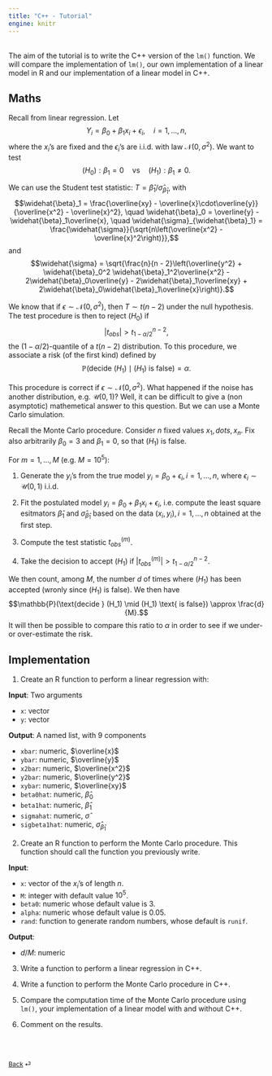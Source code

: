 ```yaml
---
title: "C++ - Tutorial"
engine: knitr
---
```


<br>
The aim of the tutorial is to write the C++ version of the `lm()` function. We will compare the implementation of `lm()`, our own implementation of a linear model in R and our implementation of a linear model in C++.

## Maths

Recall from linear regression. Let 
$$Y_i = \beta_0 + \beta_1x_i + \epsilon_i, \quad i = 1, \dots, n,$$
where the $x_i$'s are fixed and the $\epsilon_i$'s are i.i.d. with law $\mathcal{N}(0, \sigma^2)$. We want to test
$$(H_0): \beta_1 = 0 \quad\text{vs}\quad (H_1): \beta_1 \neq 0.$$

We can use the Student test statistic: $T = \widehat{\beta}_1 / \widehat{\sigma}_{\widehat{\beta}_1}$, with
$$\widehat{\beta}_1 = \frac{\overline{xy} - \overline{x}\cdot\overline{y}}{\overline{x^2} - \overline{x}^2}, \quad \widehat{\beta}_0 = \overline{y} - \widehat{\beta}_1\overline{x}, \quad \widehat{\sigma}_{\widehat{\beta}_1} = \frac{\widehat{\sigma}}{\sqrt{n\left(\overline{x^2} - \overline{x}^2\right)}},$$
and
$$\widehat{\sigma} = \sqrt{\frac{n}{n - 2}\left(\overline{y^2} + \widehat{\beta}_0^2 \widehat{\beta}_1^2\overline{x^2} - 2\widehat{\beta}_0\overline{y} - 2\widehat{\beta}_1\overline{xy} + 2\widehat{\beta}_0\widehat{\beta}_1\overline{x}\right)}.$$

We know that if $\epsilon \sim \mathcal{N}(0, \sigma^2)$, then $T \sim t(n - 2)$ under the null hypothesis. The test procedure is then to reject $(H_0)$ if 
$$\lvert t_{obs} \rvert > t_{1 - \alpha/2}^{n - 2},$$
the $(1 - \alpha/2)$-quantile of a $t(n - 2)$ distribution. To this procedure, we associate a risk (of the first kind) defined by 
$$\mathbb{P}(\text{decide } (H_1) \mid (H_1) \text{ is false}) = \alpha.$$

This procedure is correct if $\epsilon \sim \mathcal{N}(0, \sigma^2)$. What happened if the noise has another distribution, e.g. $\mathcal{U}(0, 1)$? Well, it can be difficult to give a (non asymptotic) mathemetical answer to this question. But we can use a Monte Carlo simulation.

Recall the Monte Carlo procedure. Consider $n$ fixed values $x_1, dots, x_n$. Fix also arbitrarily $\beta_0 = 3$ and $\beta_1 = 0$, so that $(H_1)$ is false.

For $m = 1, \dots, M$ (e.g. $M = 10^5$):

1. Generate the $y_i$'s from the true model $y_i = \beta_0 + \epsilon_i, i = 1, \dots, n$, where $\epsilon_i \sim \mathcal{U}(0, 1)$ i.i.d.

2. Fit the postulated model $y_i = \beta_0 + \beta_1x_i + \epsilon_i$, i.e. compute the least square esitmators $\widehat{\beta}_1$ and $\widehat{\sigma}_{\widehat{\beta}_1}$ based on the data $(x_i, y_i), i = 1, \dots, n$ obtained at the first step.

3. Compute the test statistic $t_{obs}^{(m)}$.

4. Take the decision to accept $(H_1)$ if $\lvert t_{obs}^{(m)} \rvert > t_{1 - \alpha/2}^{n - 2}$.

We then count, among $M$, the number $d$ of times where $(H_1)$ has been accepted (wronly since $(H_1)$ is false). We then have
$$\mathbb{P}(\text{decide } (H_1) \mid (H_1) \text{ is false}) \approx \frac{d}{M}.$$
It will then be possible to compare this ratio to $\alpha$ in order to see if we under- or over-estimate the risk.

## Implementation

1. Create an R function to perform a linear regression with:

**Input**: Two arguments

- `x`: vector
- `y`: vector

**Output**: A named list, with 9 components

- `xbar`: numeric, $\overline{x}$
- `ybar`: numeric, $\overline{y}$
- `x2bar`: numeric, $\overline{x^2}$
- `y2bar`: numeric, $\overline{y^2}$
- `xybar`: numeric, $\overline{xy}$
- `beta0hat`: numeric, $\widehat{\beta}_0$
- `beta1hat`: numeric, $\widehat{\beta}_1$
- `sigmahat`: numeric, $\widehat{\sigma}$
- `sigbeta1hat`: numeric, $\widehat{\sigma}_{\widehat{\beta}_1}$

2. Create an R function to perform the Monte Carlo procedure. This function should call the function you previously write.

**Input**:

- `x`: vector of the $x_i$'s of length $n$.
- `M`: integer with default value $10^5$.
- `beta0`: numeric whose default value is $3$.
- `alpha`: numeric whose default value is $0.05$.
- `rand`: function to generate random numbers, whose default is `runif`.

**Output**:

- $d / M$: numeric

3. Write a function to perform a linear regression in C++.

4. Write a function to perform the Monte Carlo procedure in C++.

4. Compare the computation time of the Monte Carlo procedure using `lm()`, your implementation of a linear model with and without C++.

5. Comment on the results.


<br><br>

::: {style="font-size: 0.875em;"}
[Back](/weeks/week-10.qmd) ⏎
:::